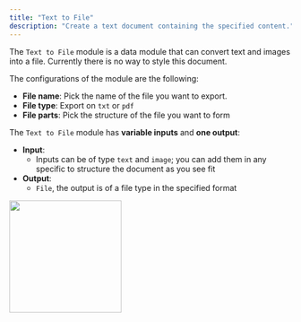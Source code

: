 ```yaml
---
title: "Text to File"
description: "Create a text document containing the specified content."
---
```


The `Text to File` module is a data module that can convert text and images into a file. Currently there is no way to style this document.

The configurations of the module are the following:

- **File name**: Pick the name of the file you want to export.
- **File type**: Export on `txt` or `pdf`
- **File parts**: Pick the structure of the file you want to form

The `Text to File` module has **variable inputs** and **one output**:

- **Input**:
  - Inputs can be of type `text` and `image`; you can add them in any specific to structure the document as you see fit
- **Output**:
  - `File`, the output is of a file type in the specified format

<img height="200" src="/images/TextToFile.png" />
